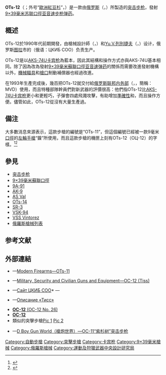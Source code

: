 {{noteTA
|G1=軍事
|G2=長度單位
|G3=Firearms
|G4=Country
}}
{{Infobox Weapon
|name= OTs-12／OC-12
|image= OTs-12 Tiss.png
|image_size= 300px
|caption= OTs-12突击步枪
|origin= {{flagcountry|Russia}}
|type= <div class="NavFrame collapsed" style="color: black; background-color: #FFFFFF; margin: 0 auto; padding: 0 10px; text-align: left;"><div class="NavHead" style="background-color: #FFFFFF; margin: 0 auto; padding: 0 10px; font-weight:normal;"></div><div class="NavContent" style="background-color: #FFFFFF; margin: 0 auto; padding: 0 10px;">
* [[突击步枪|突击步枪]]
* [[卡賓槍|卡賓槍]]
</div>
</div>
<!-- Type selection -->
|is_ranged= yes
|is_bladed= 
|is_explosive= 
|is_artillery= 
|is_vehicle= 
|is_missile= 
|is_UK= 
<!-- Service history -->
|service= 
|used_by= [[俄罗斯联邦内务部|俄罗斯联邦内务部]]（{{Lang|en|Ministry of Internal Affairs}}，{{Lang|ru|Министерство внутренних дел}}，簡稱：MVD）
|wars= 
<!-- Production history -->
|designer= <div class="NavFrame collapsed" style="color: black; background-color: #FFFFFF; margin: 0 auto; padding: 0 10px; text-align: left;"><div class="NavHead" style="background-color: #FFFFFF; margin: 0 auto; padding: 0 10px; font-weight:normal;"></div><div class="NavContent" style="background-color: #FFFFFF; margin: 0 auto; padding: 0 10px;">
* {{Link-ru|V.N.捷利什|Телеш, Валерий Николаевич}}（{{Lang|en|V. N. Telesh}}，{{Lang|ru|В. Н. Телеш}}）
* Yu.V.列別捷夫（{{Lang|en|U. V. Lebedev}}，{{Lang|ru|Ю. В. Лебедев}}）
</div>
</div>
|design_date= 1990年代早期
|manufacturer= {{Link-ru|運動及狩獵武器中央設計研究局|ЦКИБ СОО}}（{{Lang|en|CKIB SOO}}，{{Lang|ru|ЦКИБ СОО}}）
|unit_cost= 
|production_date= 1993年
|number= 約100把
|variants= 
<!-- General specifications -->
|spec_label= 
|weight= 空槍：2.5[[千克|千克]]（5.51[[磅|磅]]）
|length= <div class="NavFrame collapsed" style="color: black; background-color: #FFFFFF; margin: 0 auto; padding: 0 10px; text-align: left;"><div class="NavHead" style="background-color: #FFFFFF; margin: 0 auto; padding: 0 10px; font-weight:normal;"></div><div class="NavContent" style="background-color: #FFFFFF; margin: 0 auto; padding: 0 10px;">
* 縮起槍托：490[[毫米|毫米]]（19.29[[英寸|英寸]]）
* 展開槍托：730毫米（28.74英吋）
</div>
</div>
|part_length= 206.5毫米（8.13英吋）
|width= 
|height= 
|diameter= 
|crew= 
<!-- Ranged weapon specifications -->
|cartridge= <div class="NavFrame collapsed" style="color: black; background-color: #FFFFFF; margin: 0 auto; padding: 0 10px; text-align: left;"><div class="NavHead" style="background-color: #FFFFFF; margin: 0 auto; padding: 0 10px; font-weight:normal;">[[9×39mm|9×39毫米蘇聯口徑]]</div><div class="NavContent" style="background-color: #FFFFFF; margin: 0 auto; padding: 0 10px;">
* SP-5（鋼蕊彈頭）
* SP-6（[[穿甲弹|穿甲]][[彈丸|彈頭]]）
</div>
</div>
|caliber= 9毫米（.357英吋）
|barrels= 1根，[[膛線|線膛]]，內膛[[电镀|鍍]][[铬|铬]]，[[槍口|槍口]]裝有[[消焰器|消焰器]]
|action= <div class="NavFrame collapsed" style="color: black; background-color: #FFFFFF; margin: 0 auto; padding: 0 10px; text-align: left;"><div class="NavHead" style="background-color: #FFFFFF; margin: 0 auto; padding: 0 10px; font-weight:normal;"></div><div class="NavContent" style="background-color: #FFFFFF; margin: 0 auto; padding: 0 10px;">
* [[氣動式_(槍械)#長行程活塞傳動|長行程活塞氣動式]]
* [[轉拴式槍栓|轉拴式槍栓]]
</div>
</div>
|mode= {{Link-en|半自動槍械|Semi-automatic firearm|半自動}}、[[自動火器|全自動]]，可[[擊發調變槍械|擊發調變]]
|rate= 800發／分鐘
|velocity= 270[[米每秒|米／秒]]（885.85[[英尺每秒|英尺／秒]]）
|range= 大約200[[米_(单位)|公尺]]（218.72[[码|码]]，656.16[[英尺|英尺]]）
|max_range= 400公尺（437.45码，1,312.32英尺）
|feed= <div class="NavFrame collapsed" style="color: black; background-color: #FFFFFF; margin: 0 auto; padding: 0 10px; text-align: left;"><div class="NavHead" style="background-color: #FFFFFF; margin: 0 auto; padding: 0 10px; font-weight:normal;"></div><div class="NavContent" style="background-color: #FFFFFF; margin: 0 auto; padding: 0 10px;">
* 20發可拆卸式[[彈匣|彈匣]]
* 可能已開發的25發可拆卸式彈匣
</div>
</div>
|sights= <div class="NavFrame collapsed" style="color: black; background-color: #FFFFFF; margin: 0 auto; padding: 0 10px; text-align: left;"><div class="NavHead" style="background-color: #FFFFFF; margin: 0 auto; padding: 0 10px; font-weight:normal;"></div><div class="NavContent" style="background-color: #FFFFFF; margin: 0 auto; padding: 0 10px;">
* [[機械瞄具|機械瞄具]]：金屬缺口式[[照門|照門]]及柱狀[[照準器|準星]]（照門可翻轉及前後滑動式調節，準星裝有兩側半包式護翼）
* [[機匣|機匣]]左側裝上的[[華沙條約導軌|華沙條約導軌]]上安裝快拆式瞄準鏡<div class="NavFrame collapsed" style="color: black; background-color: #FFFFFF; margin: 0 auto; padding: 0 10px; text-align: left;"><div class="NavHead" style="background-color: #FFFFFF; margin: 0 auto; padding: 0 10px; font-weight:normal;"></div><div class="NavContent" style="background-color: #FFFFFF; margin: 0 auto; padding: 0 10px;">
** [[PSO-1光學瞄準鏡|PSO-1]]系列[[瞄準鏡|光學瞄準鏡]]
** [[USP-1光學瞄準鏡|USP-1]]（1P29）[[瞄準鏡|白光瞄準鏡]]
** [[NSP-2夜視瞄準鏡|NSP-2]]（1PN9）[[夜視鏡|夜視瞄準鏡]]
** [[NSP-3夜視瞄準鏡|NSP-3]]（1PN27）[[夜視鏡|夜視瞄準鏡]]
** [[NSPU-3夜視瞄準鏡|NSPU-3]]（1PN51）夜視瞄準鏡
** [[NSPUM夜視瞄準鏡|NSPUM]]（1PN58）夜視瞄準鏡
<!-- ** [[POSP|POSP]][[瞄準鏡|光學瞄準鏡]]
** [[1P21|1P21]][[瞄準鏡|白光瞄準鏡]]
** [[1P63|1P63]][[瞄準鏡|白光瞄準鏡]]
** [[1P76|1P76]][[瞄準鏡|白光瞄準鏡]]
** [[1P77|1P77]][[瞄準鏡|白光瞄準鏡]]
** [[1P78|1P78]]系列[[瞄準鏡|白光瞄準鏡]]
** [[NSPU|NSPU]]（1PN34）[[夜視鏡|夜視瞄準鏡]]
** [[1PN91|1PN91]]系列[[夜視鏡|夜視瞄準鏡]]
** [[1PN93|1PN93]]系列[[夜視鏡|夜視瞄準鏡]]
** [[1PN100|1PN100]][[夜視鏡|夜視瞄準鏡]]
** [[1PN101|1PN101]][[夜視鏡|夜視瞄準鏡]]
** [[1PN114|1PN114]][[夜視鏡|夜視瞄準鏡]]
** [[PGN-1|PGN-1]][[夜視鏡|夜視瞄準鏡]]
** [[PK-01|PK-01]][[紅點鏡|紅點鏡]]
** [[Kobra|Kobra]][[紅點鏡|紅點鏡]]
** [[PKA-S|PKA-S]][[全息瞄準鏡|全息瞄準鏡]]
** [[CL-03|CL-03]][[雷射瞄準器|雷射瞄準器]] -->
</div>
</div>
</div>
</div>
<!-- 火炮規格 -->
|breech= 
|recoil= 
|carriage= 
|elevation= 
|traverse= 
<!-- 刃器規格 --> 
|blade_type= 
|hilt_type= 
|sheath_type= 
|head_type= 
|haft_type= 
<!-- 爆炸物內填炸藥規格 --> 
|filling= 
|filling_weight= 
|detonation= 
|yield= 
<!-- 車輛/飛彈規格 -->
|armour= 
|primary_armament= 
|secondary_arament= 
|engine= 
|engine_power= 
|transmission= 
|payload_capacity= 
|fuel_capacity= 
|pw_ratio= 
|suspension= 
|clearance= 
|vehicle_range= 
|speed= 
|guidance= 
|steering= 
<!-- Missiles only -->
|wingspan= 
|propellant= 
|ceiling= 
|altitude= 
|depth= 
|boost= 
|accuracy= 
|launch_platform= 
|transport= 
}}

'''OTs-12'''（{{Lang-ru|'''ОЦ-12'''}}；外号“[[歐洲紅豆杉|歐洲紅豆杉]]”，{{Lang-ru|“'''Тисс'''”}}）是一款由[[俄罗斯|俄罗斯]]{{Link-ru|運動及狩獵武器中央設計研究局|ЦКИБ СОО}}（{{Lang|en|CKIB SOO}}，{{Lang|ru|ЦКИБ СОО}}）所製造的[[突击步枪|突击步枪]]，發射[[9×39mm|9×39毫米]][[苏联|苏联]][[口徑|口徑]][[空气动力学#亚音速空气动力学|亚音速]][[步枪|步枪]][[弹药|弹药]]。

== 概述 ==
OTs-12於1990年代前期開發，由槍械設計師{{Link-ru|V.N.捷利什|Телеш, Валерий Николаевич}}（{{Lang-en|V. N. Telesh}}，{{Lang-ru|В. Н. Телеш}}）和[[Yu.V.列別捷夫|Yu.V.列別捷夫]]（{{Lang-en|U. V. Lebedev}}，{{Lang-ru|Ю. В. Лебедев}}）设计，俄罗斯[[图拉_(图拉州)|图拉]]市的{{Link-ru|運動及狩獵武器中央設計研究局|ЦКИБ СОО}}（俄语：ЦКИБ СОО）负责生产。

OTs-12是以[[AKS-74U卡宾枪|AKS-74U]][[卡宾枪|卡宾枪]]為藍本，因此其結構和操作方式亦與AKS-74U基本相同。除了因為改為發射[[9×39mm|9×39毫米蘇聯]][[口徑|口徑]][[空气动力学#亚音速空气动力学|亚音速]][[弹药|弹药]]的關係而需要改進發射機構以外，[[機械瞄具|機械瞄具]]和[[槍口|槍口]]制動補償器也經過改進。

在1993年生產完成後，幾百把OTs-12就交付給[[俄罗斯联邦内务部|俄罗斯联邦内务部]]（{{Lang-en|Ministry of Internal Affairs}}，{{Lang-ru|Министерство внутренних дел}}，簡稱：MVD）使用，而且特種部隊幹員們對新武器的評價很高：他們指OTs-12比[[AKS-74U卡宾枪|AKS-74U]][[卡宾枪|卡宾枪]]更小和更輕巧，子彈會四處飛濺攻擊，有助增加[[测量精度|準確性]]和{{Link-en|制止力|Stopping power}}，而且操作方便。儘管如此，OTs-12從沒有大量生產過。

== 備注 ==
大多數消息來源表示，這款步槍的編號是“OTs-11”，但這個編號已經被一款9毫米[[口徑|口徑]]的[[左輪手槍|左輪手槍]]“鎳”所使用，而且這款步槍的機匣上刻有OTs-12（ОЦ-12）的字樣。<ref>{{Cite web |url=http://pravo.levonevsky.org/bazaru09/postanov/sbor02/text02582.htm |title=Постановление Правительства РФ РФ от 16.09.2006 N 568 |access-date=2011-04-27 |archive-url=https://web.archive.org/web/20120628230341/http://pravo.levonevsky.org/bazaru09/postanov/sbor02/text02582.htm |archive-date=2012-06-28 |dead-url=yes }}</ref><ref>{{Cite web |url=http://talks.guns.ru/forums/icons/forum_pictures/003139/3139667.jpg |title=Фотография автомата с маркировкой «ОЦ-12» |accessdate=2011-04-27 |archive-date=2012-07-18 |archive-url=https://archive.today/20120718043856/http://talks.guns.ru/forums/icons/forum_pictures/003139/3139667.jpg |dead-url=yes }}</ref>

== 參見 ==
{{div col|cols=2}}
* [[突击步枪|突击步枪]]
* [[9x39mm|9×39毫米蘇聯口徑]]
* [[9A-91突击步枪|9A-91]]
* [[AK-9突击步枪|AK-9]]
* [[AS_VAL微聲自動步槍|AS Val]]
* [[OTs-14突击步枪|OTs-14]]
* [[SR-3旋风突击步枪|SR-3]]
* [[VSK-94狙擊步槍|VSK-94]]
* [[VSS_Vintorez狙擊步槍|VSS Vintorez]]
* [[俄羅斯槍械列表|俄羅斯槍械列表]]
{{div col end}}

== 参考文献 ==
{{Reflist}}

== 外部連結 ==
{{div col|cols=2}}
* {{en icon}}—[http://world.guns.ru/assault/rus/oc-12-thiess-e.html Modern Firearms—OTs-11]{{Wayback|url=http://world.guns.ru/assault/rus/oc-12-thiess-e.html |date=20110304003130 }}
* {{en icon}}—[http://www.militaryfactory.com/smallarms/detail.asp?smallarms_id=582 Military, Security and Civilian Guns and Equipment—OC-12 (Tiss)]{{Wayback|url=http://www.militaryfactory.com/smallarms/detail.asp?smallarms_id=582 |date=20121015194436 }}
* {{ru icon}}—[http://www.tulatskib.ru/ Сайт ЦКИБ СОО]* {{en icon}}— {{Wayback|url=http://www.tulatskib.ru/ |date=20120324212834 }}
* {{ru icon}}—[http://gunsite.narod.ru/tiss.htm Описание «Тисс»]{{Wayback|url=http://gunsite.narod.ru/tiss.htm |date=20110429052807 }}
* [http://talks.guns.ru/forums/icons/forum_pictures/003139/3139667.jpg '''OC-12''' (OC-12 No. 26)]{{Webarchive|url=https://archive.today/20120718043856/http://talks.guns.ru/forums/icons/forum_pictures/003139/3139667.jpg |date=2012-07-18 }}
* [http://www.sinopa.ee/sor/bo001/bo04av/bo04av06/tiss01a.html '''OC-12''']{{Wayback|url=http://www.sinopa.ee/sor/bo001/bo04av/bo04av06/tiss01a.html |date=20110720130046 }}
* 類似的突擊步槍[http://talks.guns.ru/forums/icons/forum_pictures/003032/3032799.jpg Pic 1] [http://talks.guns.ru/forums/icons/forum_pictures/003032/3032801.jpg Pic 2]
* {{zh-hans icon}}—[http://pewpewpew.work/russain/sp9mm/oc11/oc11.htm D Boy Gun World（槍炮世界）—OC-11“紫杉树”突击步枪]{{Wayback|url=http://pewpewpew.work/russain/sp9mm/oc11/oc11.htm |date=20200222011724 }}
{{div col end}}

{{AK槍族}}
{{蘇聯及俄羅斯在二戰後研製的輕兵器}}

[[Category:自動步槍|Category:自動步槍]]
[[Category:突擊步槍|Category:突擊步槍]]
[[Category:卡宾枪|Category:卡宾枪]]
[[Category:9×39毫米槍械|Category:9×39毫米槍械]]
[[Category:俄羅斯槍械|Category:俄羅斯槍械]]
[[Category:運動及狩獵武器中央設計研究局|Category:運動及狩獵武器中央設計研究局]]